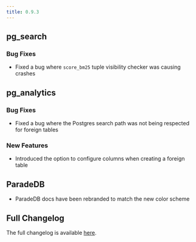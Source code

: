 ```yaml
---
title: 0.9.3
---
```


## pg_search

### Bug Fixes

- Fixed a bug where `score_bm25` tuple visibility checker was causing crashes

## pg_analytics

### Bug Fixes

- Fixed a bug where the Postgres search path was not being respected for foreign tables

### New Features

- Introduced the option to configure columns when creating a foreign table

## ParadeDB

- ParadeDB docs have been rebranded to match the new color scheme

## Full Changelog

The full changelog is available [here](https://github.com/paradedb/paradedb/releases/tag/v0.9.3).
